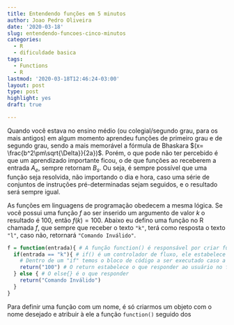 ```yaml
---
title: Entendendo funções em 5 minutos
author: Joao Pedro Oliveira
date: '2020-03-18'
slug: entendendo-funcoes-cinco-minutos
categories:
  - R
  - dificuldade basica
tags:
  - Functions
  - R
lastmod: '2020-03-18T12:46:24-03:00'
layout: post
type: post
highlight: yes
draft: true

---
```


Quando você estava no ensino médio (ou colegial/segundo grau, para os mais antigos) em algum momento aprendeu funções de primeiro grau e de segundo grau, sendo a mais memorável a fórmula de Bhaskara $(x= \frac{b^2\pm\sqrt{\Delta}}{2a})$. Porém, o que pode não ter percebido é que um aprendizado importante ficou, o de que funções ao receberem a entrada $A_e$, sempre retornam $B_s$. Ou seja, é sempre possível que uma função seja resolvida, não importando o dia e hora, caso uma série de conjuntos de instruções pré-determinadas sejam seguidos, e o resultado será sempre igual.

As funções em linguagens de programação obedecem a mesma lógica. Se você possui uma função $f$ ao ser inserido um argumento de valor $k$ o resultado é $100$, então $f(k) = 100$. Abaixo eu defino uma função no R chamada $f$, que sempre que receber o texto ```"k"```, terá como resposta o texto ```"l"```, caso não, retornará ```"Comando Inválido"```.

```r
f = function(entrada){ # A função function() é responsável por criar funções. Ela aceita infinitos argumentos, estes serão o argumento da sua nova função.
  if(entrada == "k"){ # if() é um controlador de fluxo, ele estabelece uma condição a ser atendida ou não.
    # Dentro de um "if" temos o bloco de código a ser executado caso a condição seja verdadeira.
    return("100") # O return estabelece o que responder ao usuário no fim de uma computação, ele termina a função.
  } else { # O else{} é o que responder
    return("Comando Inválido")
  }
}
```

Para definir uma função com um nome, é só criarmos um objeto com o nome desejado e atribuir à ele a função ```function()``` seguido dos

